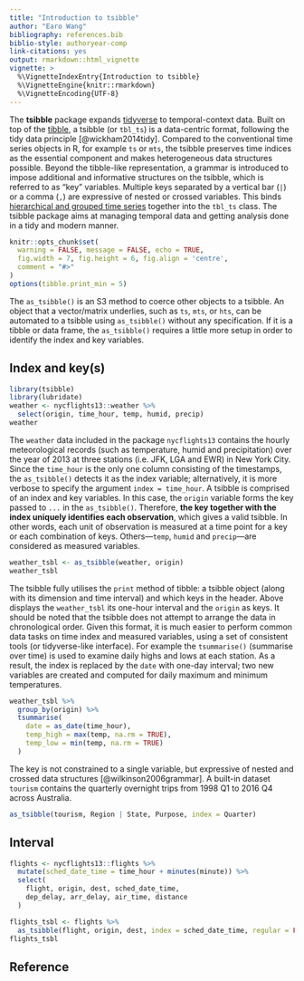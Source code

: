 ```yaml
---
title: "Introduction to tsibble"
author: "Earo Wang"
bibliography: references.bib
biblio-style: authoryear-comp
link-citations: yes
output: rmarkdown::html_vignette
vignette: >
  %\VignetteIndexEntry{Introduction to tsibble}
  %\VignetteEngine{knitr::rmarkdown}
  %\VignetteEncoding{UTF-8}
---
```


The **tsibble** package expands [tidyverse](https://www.tidyverse.org) to temporal-context data. Built on top of the [tibble](http://tibble.tidyverse.org), a tsibble (or `tbl_ts`) is a data-centric format, following the tidy data principle [@wickham2014tidy]. Compared to the conventional time series objects in R, for example `ts` or `mts`, the tsibble preserves time indices as the essential component and makes heterogeneous data structures possible. Beyond the tibble-like representation, a grammar is introduced to impose additional and informative structures on the tsibble, which is referred to as "key" variables. Multiple keys separated by a vertical bar (`|`) or a comma (`,`) are expressive of nested or crossed variables. This binds [hierarchical and grouped time series](http://pkg.earo.me/hts/) together into the `tbl_ts` class. The tsibble package aims at managing temporal data and getting analysis done in a tidy and modern manner.

```r
knitr::opts_chunk$set(
  warning = FALSE, message = FALSE, echo = TRUE,
  fig.width = 7, fig.height = 6, fig.align = 'centre',
  comment = "#>"
)
options(tibble.print_min = 5)
```

The `as_tsibble()` is an S3 method to coerce other objects to a tsibble. An object that a vector/matrix underlies, such as `ts`, `mts`, or `hts`, can be automated to a tsibble using `as_tsibble()` without any specification. If it is a tibble or data frame, the `as_tsibble()` requires a little more setup in order to identify the index and key variables.

## Index and key(s)

```r
library(tsibble)
library(lubridate)
weather <- nycflights13::weather %>% 
  select(origin, time_hour, temp, humid, precip)
weather
```

The `weather` data included in the package `nycflights13` contains the hourly meteorological records (such as temperature, humid and precipitation) over the year of 2013 at three stations (i.e. JFK, LGA and EWR) in New York City. Since the `time_hour` is the only one column consisting of the timestamps, the `as_tsibble()` detects it as the index variable; alternatively, it is more verbose to specify the argument `index = time_hour`. A tsibble is comprised of an index and key variables. In this case, the `origin` variable forms the key passed to `...` in the `as_tsibble()`. Therefore, **the key together with the index uniquely identifies each observation**, which gives a valid tsibble. In other words, each unit of observation is measured at a time point for a key or each combination of keys. Others---`temp`, `humid` and `precip`---are considered as measured variables.

```r
weather_tsbl <- as_tsibble(weather, origin)
weather_tsbl
```

The tsibble fully utilises the `print` method of tibble: a tsibble object (along with its dimension and time interval) and which keys in the header. Above displays the `weather_tsbl` its one-hour interval and the `origin` as keys. It should be noted that the tsibble does not attempt to arrange the data in chronological order. Given this format, it is much easier to perform common data tasks on time index and measured variables, using a set of consistent tools (or tidyverse-like interface). For example the `tsummarise()` (summarise over time) is used to examine daily highs and lows at each station. As a result, the index is replaced by the `date` with one-day interval; two new variables are created and computed for daily maximum and minimum temperatures.

```r
weather_tsbl %>%
  group_by(origin) %>%
  tsummarise(
    date = as_date(time_hour),
    temp_high = max(temp, na.rm = TRUE),
    temp_low = min(temp, na.rm = TRUE)
  )
```

The key is not constrained to a single variable, but expressive of nested and crossed data structures [@wilkinson2006grammar]. A built-in dataset `tourism` contains the quarterly overnight trips from 1998 Q1 to 2016 Q4 across Australia.

```r
as_tsibble(tourism, Region | State, Purpose, index = Quarter)
```

## Interval

```r
flights <- nycflights13::flights %>%
  mutate(sched_date_time = time_hour + minutes(minute)) %>%
  select(
    flight, origin, dest, sched_date_time, 
    dep_delay, arr_delay, air_time, distance
  )
```

```r
flights_tsbl <- flights %>%
  as_tsibble(flight, origin, dest, index = sched_date_time, regular = FALSE)
flights_tsbl
```

## Reference
